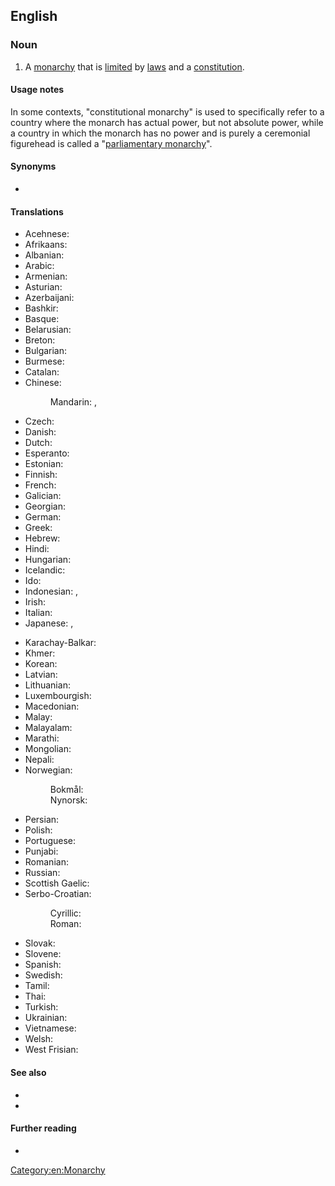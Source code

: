 ==English==

===Noun===
{{en-noun|~}}

# A [[monarchy]] that is [[limit]]ed by [[law]]s and a [[constitution]].

====Usage notes====
In some contexts, "constitutional monarchy" is used to specifically refer to a country where the monarch has actual power, but not absolute power, while a country in which the monarch has no power and is purely a ceremonial figurehead is called a "[[parliamentary monarchy]]".

====Synonyms====
* {{l|en|limited monarchy}}

====Translations====
{{trans-top|monarchy limited by laws and a constitution}}
* Acehnese: {{t|ace|monarki konstitusional}}
* Afrikaans: {{t|af|grondwetlike monargie}}
* Albanian: {{t|sq|monarkia kushtetuese}}
* Arabic: {{t|ar|مَلَكِيَّة دُسْتُورِيَّة|f|tr=malakiyya dustūriyya}}
* Armenian: {{t+|hy|սահմանադրական միապետություն}}
* Asturian: {{t|ast|monarquía constitucional|f}}
* Azerbaijani: {{t|az|konstitusiyalı monarxiya}}
* Bashkir: {{t|ba|конституцион монархия}}
* Basque: {{t|eu|monarkia konstituzional}}
* Belarusian: {{t|be|канстытуцыйная манархія|f}}
* Breton: {{t|br|monarkiezh vonreizhel|f}}
* Bulgarian: {{t|bg|конституционна монархия|f}}
* Burmese: {{t|my|စည်းမျဉ်းခံဘုရင်စနစ်}}
* Catalan: {{t|ca|monarquia constitucional|f}}
* Chinese:
*: Mandarin: {{t+|cmn|君主立憲制|sc=Hani}}, {{t+|cmn|君主立宪制|tr=jūnzhǔ lìxiànzhì|sc=Hani}}
* Czech: {{t|cs|konstituční monarchie|f}}
* Danish: {{t|da|konstitutionelt monarki|n}}
* Dutch: {{t|nl|constitutionele monarchie|f}}
* Esperanto: {{t|eo|konstitucia monarkio}}
* Estonian: {{t|et|konstitutsiooniline monarhia}}
* Finnish: {{t|fi|[[perustuslaillinen]] [[monarkia]]}}
* French: {{t+|fr|monarchie constitutionnelle|f}}
* Galician: {{t|gl|monarquía constitucional|f}}
* Georgian: {{t|ka|კონსტიტუციური მონარქია|sc=Geor}}
* German: {{t+|de|konstitutionelle Monarchie|f}}
* Greek: {{t|el|συνταγματική μοναρχία|f}}
* Hebrew: {{t+|he|מונרכיה חוקתית|f|tr=monárhya khoqátit}}
* Hindi: {{t|hi|संवैधानिक राजशाही|m}}
* Hungarian: {{t+|hu|alkotmányos monarchia}}
* Icelandic: {{t|is|þingbundin konungsstjórn}}
* Ido: {{t|io|konstitucala monarkio}}
* Indonesian: {{t+|id|monarki konstitusional}}, {{t+|id|kerajaan konstitusional}}
* Irish: {{t|ga|monarcacht bhunreachtúil|f}}
* Italian: {{t|it|monarchia costituzionale|f}}
* Japanese: {{t+|ja|立憲君主制|tr=りっけんくんしゅせい, rikken kunshusei}}, {{t|ja|立憲君主政体|tr=りっけんくんしゅせいたい, rikken kunshuseitai}}
{{trans-mid}}
* Karachay-Balkar: {{t|krc|конституциялы монархия}}
* Khmer: {{t|km|រាជាធិបតេយ្យអាស្រ័យរដ្ឋធម្មនុញ្ញ}}
* Korean: {{t+|ko|입헌 군주제(立憲君主制)}}
* Latvian: {{t|lv|konstitucionālā monarhija|f}}
* Lithuanian: {{t|lt|konstitucinė monarchija|f}}
* Luxembourgish: {{t|lb|konstitutionell Monarchie|f}}
* Macedonian: {{t|mk|уставна монархија|f}}
* Malay: {{t+|ms|raja berperlembagaan}}
* Malayalam: {{t|ml|ഭരണഘടനാപരമായ രാജവാഴ്ച}}
* Marathi: {{t|mr|संवैधानिक राजेशाही}}
* Mongolian: {{t|mn|үндсэн хуульт хаант засаг}}
* Nepali: {{t|ne|संवैधानिक राजतन्त्र}}
* Norwegian:
*: Bokmål: {{t|nb|konstitusjonelt monarki|n}}
*: Nynorsk: {{t|nn|konstitusjonelt monarki|n}}
* Persian: {{t+|fa|پادشاهی مشروطه|tr=pâdešâhi-ye mašrute}}
* Polish: {{t|pl|monarchia konstytucyjna|f}}
* Portuguese: {{t|pt|monarquia constitucional|f}}
* Punjabi: {{t|pa|ਸੰਵਿਧਾਨਕ ਬਾਦਸ਼ਾਹੀ}}
* Romanian: {{t+|ro|monarhie constituțională|f}}
* Russian: {{t|ru|конституцио́нная мона́рхия|f}}
* Scottish Gaelic: {{t|gd|monarcachd bhun-reachdail|f}}
* Serbo-Croatian:
*: Cyrillic: {{t|sh|уставна монархија|f}}
*: Roman: {{t|sh|ustavna monarhija|f}}
* Slovak: {{t|sk|konštitučná monarchia|f}}
* Slovene: {{t|sl|ustavna monarhija|f}}
* Spanish: {{t|es|monarquía constitucional|f}}
* Swedish: {{t|sv|konstitutionell monarki|c}}
* Tamil: {{t|ta|அரசியல்சட்ட முடியாட்சி}}
* Thai: {{t|th|ราชาธิปไตยภายใต้รัฐธรรมนูญ}}
* Turkish: {{t|tr|meşrutî monarşi}}
* Ukrainian: {{t|uk|конституційна монархія|f}}
* Vietnamese: {{t|vi|quân chủ lập hiến}}
* Welsh: {{t|cy|brenhiniaeth gyfansoddiadol|f}}
* West Frisian: {{t|fy|konstitúsjonele monargy}}
{{trans-bottom}}

====See also====
* {{l|en|monarchy}}
* {{l|en|government}}

====Further reading====
* {{pedia}}

[[Category:en:Monarchy]]